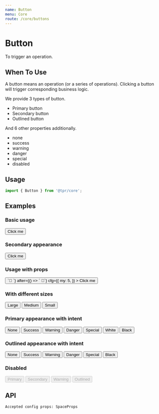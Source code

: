 ```yaml
---
name: Button
menu: Core
route: /core/buttons
---
```



# Button

To trigger an operation.

## When To Use

A button means an operation (or a series of operations). Clicking a button will trigger corresponding business logic.

We provide 3 types of button.

- Primary button
- Secondary button
- Outlined button

And 6 other properties additionally.

- none
- success
- warning
- danger
- special
- disabled

## Usage

```js
import { Button } from '@tpr/core';
```

## Examples

### Basic usage

<Playground>
	<Button>Click me</Button>
</Playground>

### Secondary appearance

<Playground>
	<Button
		appearance="secondary"
		>
			Click me
		</Button>
</Playground>

### Usage with props

<Playground>
	<Button
		appearance="primary"
		intent="danger"
		size="small"
		before={() => `🐑 `}
		after={() => ` 🦊`}
		cfg={{
			my: 5,
		}}
	>
		Click me
	</Button>
</Playground>

### With different sizes

<Playground>
	<Button size="large" cfg={{ mr: 3 }}>
		Large
	</Button>
	<Button size="medium" cfg={{ mr: 3 }}>
		Medium
	</Button>
	<Button size="small" cfg={{ mr: 3 }}>
		Small
	</Button>
</Playground>

### Primary appearance with intent

<Playground>
	<div style={{ background: '#e1e1e1' }}>
		<Button cfg={{ mr: 3, my: 3 }} intent="none">
			None
		</Button>
		<Button cfg={{ mr: 3 }} intent="success">
			Success
		</Button>
		<Button cfg={{ mr: 3 }} intent="warning">
			Warning
		</Button>
		<Button cfg={{ mr: 3 }} intent="danger">
			Danger
		</Button>
		<Button cfg={{ mr: 3 }} intent="special">
			Special
		</Button>
		<Button cfg={{ mr: 3 }} intent="white">
			White
		</Button>
		<Button cfg={{ mr: 3 }} intent="black">
			Black
		</Button>
	</div>
</Playground>

### Outlined appearance with intent

<Playground>
	<Button cfg={{ mr: 3 }} appearance="outlined" intent="none">
		None
	</Button>
	<Button cfg={{ mr: 3 }} appearance="outlined" intent="success">
		Success
	</Button>
	<Button cfg={{ mr: 3 }} appearance="outlined" intent="warning">
		Warning
	</Button>
	<Button cfg={{ mr: 3 }} appearance="outlined" intent="danger">
		Danger
	</Button>
	<Button cfg={{ mr: 3 }} appearance="outlined" intent="special">
		Special
	</Button>
	<Button cfg={{ mr: 3 }} appearance="outlined" intent="black">
		Black
	</Button>
</Playground>

### Disabled

<Playground>
	<div>
		<Button cfg={{ mr: 3 }} disabled>
			Primary
		</Button>
		<Button cfg={{ mr: 3 }} appearance="secondary" disabled>
			Secondary
		</Button>
		<Button cfg={{ mr: 3, my: 3 }} intent="warning" disabled>
			Warning
		</Button>
		<Button cfg={{ mr: 3 }} appearance="outlined" disabled>
			Outlined
		</Button>
	</div>
</Playground>

## API

```
Accepted config props: SpaceProps
```

<Props of={Button} />
